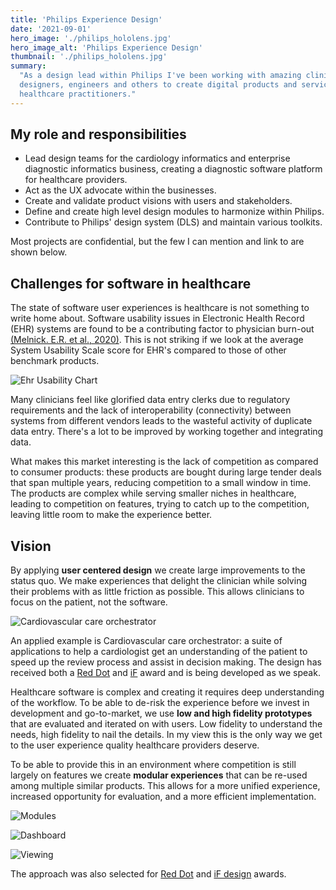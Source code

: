 ```yaml
---
title: 'Philips Experience Design'
date: '2021-09-01'
hero_image: './philips_hololens.jpg'
hero_image_alt: 'Philips Experience Design'
thumbnail: './philips_hololens.jpg'
summary:
  "As a design lead within Philips I've been working with amazing clinicians,
  designers, engineers and others to create digital products and services for
  healthcare practitioners."
---
```


## My role and responsibilities

- Lead design teams for the cardiology informatics and enterprise diagnostic
  informatics business, creating a diagnostic software platform for healthcare
  providers.
- Act as the UX advocate within the businesses.
- Create and validate product visions with users and stakeholders.
- Define and create high level design modules to harmonize within Philips.
- Contribute to Philips' design system (DLS) and maintain various toolkits.

Most projects are confidential, but the few I can mention and link to are shown
below.

## Challenges for software in healthcare

The state of software user experiences is healthcare is not something to write
home about. Software usability issues in Electronic Health Record (EHR) systems
are found to be a contributing factor to physician burn-out
[(Melnick. E.R. et al., 2020)](https://www.sciencedirect.com/science/article/pii/S0025619619308365#!).
This is not striking if we look at the average System Usability Scale score for
EHR's compared to those of other benchmark products.

![Ehr Usability Chart](./ehr-usability.jpg)

Many clinicians feel like glorified data entry clerks due to regulatory
requirements and the lack of interoperability (connectivity) between systems
from different vendors leads to the wasteful activity of duplicate data entry.
There's a lot to be improved by working together and integrating data.

What makes this market interesting is the lack of competition as compared to
consumer products: these products are bought during large tender deals that span
multiple years, reducing competition to a small window in time. The products are
complex while serving smaller niches in healthcare, leading to competition on
features, trying to catch up to the competition, leaving little room to make the
experience better.

## Vision

By applying **user centered design** we create large improvements to the status
quo. We make experiences that delight the clinician while solving their problems
with as little friction as possible. This allows clinicians to focus on the
patient, not the software.

![Cardiovascular care orchestrator](./cco.png)

An applied example is Cardiovascular care orchestrator: a suite of applications
to help a cardiologist get an understanding of the patient to speed up the
review process and assist in decision making. The design has received both a
[Red Dot](https://www.red-dot.org/project/cardiovascular-care-orchestrator-55426)
and
[iF](https://ifdesign.com/en/winner-ranking/project/cardiovascular-care-orchestrator/301044)
award and is being developed as we speak.

Healthcare software is complex and creating it requires deep understanding of
the workflow. To be able to de-risk the experience before we invest in
development and go-to-market, we use **low and high fidelity prototypes** that
are evaluated and iterated on with users. Low fidelity to understand the needs,
high fidelity to nail the details. In my view this is the only way we get to the
user experience quality healthcare providers deserve.

To be able to provide this in an environment where competition is still largely
on features we create **modular experiences** that can be re-used among multiple
similar products. This allows for a more unified experience, increased
opportunity for evaluation, and a more efficient implementation.

![Modules](./modules.png)

![Dashboard](./dashboard.jpg)

![Viewing](./viewing.jpg)

The approach was also selected for
[Red Dot](https://www.red-dot.org/project/modular-healthcare-informatics-user-interface-system-49274)
and
[iF design](https://ifdesign.com/en/winner-ranking/project/modular-design-approach/273175)
awards.
